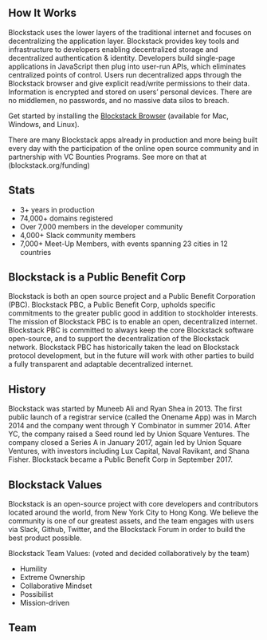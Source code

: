 
## How It Works
Blockstack uses the lower layers of the traditional internet and focuses on decentralizing the application layer. Blockstack provides key tools and infrastructure to developers enabling decentralized storage and decentralized authentication & identity. Developers build single-page applications in JavaScript then plug into user-run APIs, which eliminates centralized points of control. Users run decentralized apps through the Blockstack browser and give explicit read/write permissions to their data. Information is encrypted and stored on users’ personal devices. There are no middlemen, no passwords, and no massive data silos to breach.

Get started by installing the [Blockstack Browser](https://blockstack.org/install) (available for Mac, Windows, and Linux).

There are many Blockstack apps already in production and more being built every day with the participation of the online open source community and in partnership with VC Bounties Programs. See more on that at (blockstack.org/funding)

## Stats
* 3+ years in production
* 74,000+ domains registered
* Over 7,000 members in the developer community
* 4,000+ Slack community members
* 7,000+ Meet-Up Members, with events spanning 23 cities in 12 countries

## Blockstack is a Public Benefit Corp
Blockstack is both an open source project and a Public Benefit Corporation (PBC). Blockstack PBC, a Public Benefit Corp, upholds specific commitments to the greater public good in addition to stockholder interests. The mission of Blockstack PBC is to enable an open, decentralized internet. Blockstack PBC is committed to always keep the core Blockstack software open-source, and to support the decentralization of the Blockstack network. Blockstack PBC has historically taken the lead on Blockstack protocol development, but in the future will work with other parties to build a fully transparent and adaptable decentralized internet.

## History
Blockstack was started by Muneeb Ali and Ryan Shea in 2013. The first public launch of a registrar service (called the Onename App) was in March 2014 and the company went through Y Combinator in summer 2014. After YC, the company raised a Seed round led by Union Square Ventures. The company closed a Series A in January 2017, again led by Union Square Ventures, with investors including Lux Capital, Naval Ravikant, and Shana Fisher. Blockstack became a Public Benefit Corp in September 2017.

## Blockstack Values
Blockstack is an open-source project with core developers and contributors located around the world, from New York City to Hong Kong. We believe the community is one of our greatest assets, and the team engages with users via Slack, Github, Twitter, and the Blockstack Forum in order to build the best product possible.

Blockstack Team Values: (voted and decided collaboratively by the team)
* Humility
* Extreme Ownership
* Collaborative Mindset
* Possibilist
* Mission-driven

## Team
<TeamMembers />

